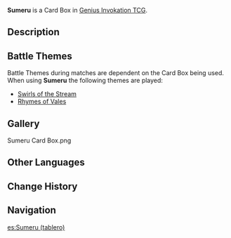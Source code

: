 {{About|the Card Box|the region|Sumeru}}
{{Item Infobox
|title        = Sumeru
|id           = 339503
|image        = Item Sumeru Card Box.png
|type         = Card Boxes
|quality      = 3
|description  = A small table used as an arena in [[Genius Invokation TCG]] matches. It normally resembles an elevated box a bit more. Some players will place their [[Casket of Tomes]] inside to better carry both around, and once opened up, the various exquisitely built arenas of differing types and styles are then revealed as stages for the duels to come.
|source1      = [[Player Level]] 7 Reward
}}
'''Sumeru''' is a Card Box in [[Genius Invokation TCG]].

==Description==
{{Description|Oh grass of wisdom, weep not!<br />Even the travail through searing winds must end.<br />The blessed rains will fall, and the flowers shall bloom...<br />Hearken! The song of the verdant garden is sung once more.|Deck Design Settings Menu}}

==Battle Themes==
Battle Themes during matches are dependent on the Card Box being used. When using '''Sumeru''' the following themes are played:
* [[Swirls of the Stream]]
* [[Rhymes of Vales]]

==Gallery==
<gallery>
Sumeru Card Box.png
</gallery>

==Other Languages==
{{Transclude|Sumeru|Other Languages}}

==Change History==
{{Change History|3.3}}

==Navigation==
{{Genius Invokation TCG Navbox|Card Accessory}}

[[es:Sumeru (tablero)]]